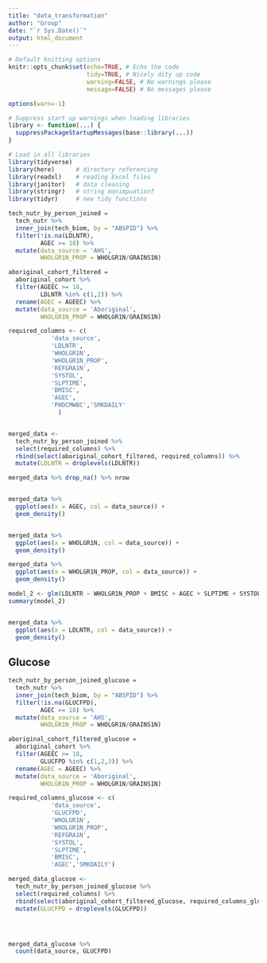 ---
title: "data_transformation"
author: "Group"
date: "`r Sys.Date()`"
output: html_document
---

```{r setup, include=FALSE}
# Default knitting options
knitr::opts_chunk$set(echo=TRUE, # Echo the code
                      tidy=TRUE, # Nicely dity up code
                      warning=FALSE, # No warnings please 
                      message=FALSE) # No messages please

options(warn=-1) 

# Suppress start up warnings when loading libraries
library <- function(...) {
  suppressPackageStartupMessages(base::library(...))
}
```

```{r libraries}
# Load in all libraries
library(tidyverse)
library(here)      # directory referencing
library(readxl)    # reading Excel files
library(janitor)   # data cleaning 
library(stringr)   # string manimpuationf
library(tidyr)     # new tidy functions
```


```{r}






tech_nutr_by_person_joined = 
  tech_nutr %>% 
  inner_join(tech_biom, by = "ABSPID") %>% 
  filter(!is.na(LDLNTR),
         AGEC >= 18) %>% 
  mutate(data_source = 'AHS',
         WHOLGR1N_PROP = WHOLGR1N/GRAINS1N)

aboriginal_cohort_filtered =
  aboriginal_cohort %>% 
  filter(AGEEC >= 18,
         LDLNTR %in% c(1,2)) %>% 
  rename(AGEC = AGEEC) %>% 
  mutate(data_source = 'Aboriginal',
         WHOLGR1N_PROP = WHOLGR1N/GRAINS1N)

required_columns <- c(
            'data_source',
            'LDLNTR',
            'WHOLGR1N',
            'WHOLGR1N_PROP',
            'REFGRA1N',
            'SYSTOL',
            'SLPTIME',
            'BMISC',
            'AGEC',
            'PHDCMWBC','SMKDAILY'
              )


merged_data <- 
  tech_nutr_by_person_joined %>% 
  select(required_columns) %>% 
  rbind(select(aboriginal_cohort_filtered, required_columns)) %>% 
  mutate(LDLNTR = droplevels(LDLNTR))

merged_data %>% drop_na() %>% nrow


merged_data %>% 
  ggplot(aes(x = AGEC, col = data_source)) +
  geom_density()


merged_data %>% 
  ggplot(aes(x = WHOLGR1N, col = data_source)) +
  geom_density()

merged_data %>% 
  ggplot(aes(x = WHOLGR1N_PROP, col = data_source)) +
  geom_density()

model_2 <- glm(LDLNTR ~ WHOLGR1N_PROP + BMISC + AGEC + SLPTIME + SYSTOL, family = "binomial", data = merged_data)
summary(model_2)


merged_data %>% 
  ggplot(aes(x = LDLNTR, col = data_source)) +
  geom_density()

```


## Glucose

```{r}


tech_nutr_by_person_joined_glucose = 
  tech_nutr %>% 
  inner_join(tech_biom, by = "ABSPID") %>% 
  filter(!is.na(GLUCFPD),
         AGEC >= 18) %>% 
  mutate(data_source = 'AHS',
         WHOLGR1N_PROP = WHOLGR1N/GRAINS1N)

aboriginal_cohort_filtered_glucose =
  aboriginal_cohort %>% 
  filter(AGEEC >= 18,
         GLUCFPD %in% c(1,2,3)) %>% 
  rename(AGEC = AGEEC) %>% 
  mutate(data_source = 'Aboriginal',
         WHOLGR1N_PROP = WHOLGR1N/GRAINS1N)

required_columns_glucose <- c(
            'data_source',
            'GLUCFPD',
            'WHOLGR1N',
            'WHOLGR1N_PROP',
            'REFGRA1N',
            'SYSTOL',
            'SLPTIME',
            'BMISC',
            'AGEC','SMKDAILY')

merged_data_glucose <- 
  tech_nutr_by_person_joined_glucose %>% 
  select(required_columns) %>% 
  rbind(select(aboriginal_cohort_filtered_glucose, required_columns_glucose)) %>% 
  mutate(GLUCFPD = droplevels(GLUCFPD))




merged_data_glucose %>% 
  count(data_source, GLUCFPD) 

```


```{r}

```

